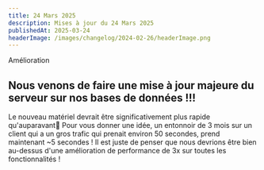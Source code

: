 ```yaml
---
title: 24 Mars 2025
description: Mises à jour du 24 Mars 2025
publishedAt: 2025-03-24
headerImage: /images/changelog/2024-02-26/headerImage.png
---
```

<Badge variant="noLink" className="m-0">
  <span>Amélioration</span>
</Badge>

## Nous venons de faire une mise à jour majeure du serveur sur nos bases de données !!!
Le nouveau matériel devrait être significativement plus rapide qu'auparavant🚀
Pour vous donner une idée, un entonnoir de 3 mois sur un client qui a un gros trafic qui prenait environ 50 secondes, prend maintenant ~5 secondes !
Il est juste de penser que nous devrions être bien au-dessus d'une amélioration de performance de 3x sur toutes les fonctionnalités !